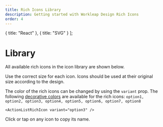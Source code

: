 ```yaml
---
title: Rich Icons Library
description: Getting started with Workleap Design Rich Icons
order: 4
---
```


  { title: "React" },
  { title: "SVG" }
];

# Library

All available rich icons in the icon library are shown below.

Use the correct size for each icon. Icons should be used at their original size according to the design.

The color of the rich icons can be changed by using the `variant` prop. The following [decorative colors]() are available for the rich icons: `option1, option2, option3, option4, option5, option6, option7, option8`

```tsx
<ActionListRichIcon variant="option3" />
```

Click or tap on any icon to copy its name.

<Switcher type="react" iconType="richIcon" />
